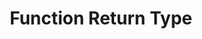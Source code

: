 ---
id: "q_ts5e6f7g"
questionType: "MULTIPLE_CHOICE"
title: "Function Return Type"
description: "How do you specify a function that returns a string?"
difficulty: "EASY"
category: "Type Script"
options:
  - "function greet(): string { return 'Hi'; }"
  - "function greet(): 'Hi' { return 'Hi'; }"
  - "function greet<string>() { return 'Hi'; }"
  - "function greet = (): string => 'Hi';"
correctAnswer: 0
---